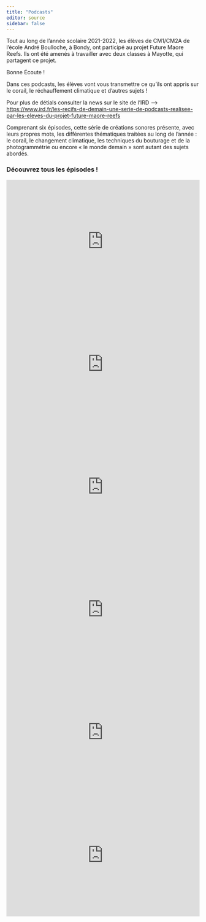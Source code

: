 ```yaml
---
title: "Podcasts"
editor: source
sidebar: false
---
```


Tout au long de l'année scolaire 2021-2022, les élèves de CM1/CM2A de l'école André Boulloche, à Bondy, ont participé au projet Future Maore Reefs. Ils ont été amenés à travailler avec deux classes à Mayotte, qui partagent ce projet.

::: {.card .text-white .bg-info .mb-3}
::: card-body
::: {.h4 .card-tittle}
Bonne Écoute !
:::

::: card-text
Dans ces podcasts, les élèves vont vous transmettre ce qu'ils ont appris sur le corail, le réchauffement climatique et d'autres sujets !

Pour plus de détials consulter la news sur le site de l'IRD --> [https://www.ird.fr/les-recifs-de-demain-une-serie-de-podcasts-realisee-par-les-eleves-du-projet-future-maore-reefs](https://www.ird.fr/les-recifs-de-demain-une-serie-de-podcasts-realisee-par-les-eleves-du-projet-future-maore-reefs)
:::
:::
:::

Comprenant six épisodes, cette série de créations sonores présente, avec leurs propres mots, les différentes thématiques traitées au long de l'année : le corail, le changement climatique, les techniques du bouturage et de la photogrammétrie ou encore « le monde demain » sont autant des sujets abordés.

<h3>

Découvrez tous les épisodes !

</h3>

```{=html}
<script src="https://podcloud.fr/player-embed/helper.js"></script>
```
<iframe allow="accelerometer; autoplay; encrypted-media; gyroscope; picture-in-picture; fullscreen" frameborder="0" height="320" src="https://podcloud.fr/podcast/lecorailandreboulloche/episode/episode-1-le-corail/player" width="100%">

</iframe>

```{=html}
<script src="https://podcloud.fr/player-embed/helper.js"></script>
```
<iframe allow="accelerometer; autoplay; encrypted-media; gyroscope; picture-in-picture; fullscreen" frameborder="0" height="320" src="https://podcloud.fr/podcast/lecorailandreboulloche/episode/episode-2-le-bouturage/player" width="100%">

</iframe>

```{=html}
<script src="https://podcloud.fr/player-embed/helper.js"></script>
```
<iframe allow="accelerometer; autoplay; encrypted-media; gyroscope; picture-in-picture; fullscreen" frameborder="0" height="320" src="https://podcloud.fr/podcast/lecorailandreboulloche/episode/episode-3-la-photogrammetrie/player" width="100%">

</iframe>

```{=html}
<script src="https://podcloud.fr/player-embed/helper.js"></script>
```
<iframe allow="accelerometer; autoplay; encrypted-media; gyroscope; picture-in-picture; fullscreen" frameborder="0" height="320" src="https://podcloud.fr/podcast/lecorailandreboulloche/episode/episode-4-le-rechauffement-climatique/player" width="100%">

</iframe>

```{=html}
<script src="https://podcloud.fr/player-embed/helper.js"></script>
```
<iframe allow="accelerometer; autoplay; encrypted-media; gyroscope; picture-in-picture; fullscreen" frameborder="0" height="320" src="https://podcloud.fr/podcast/lecorailandreboulloche/episode/episode-5-visite-de-laquarium/player" width="100%">

</iframe>

```{=html}
<script src="https://podcloud.fr/player-embed/helper.js"></script>
```
<iframe allow="accelerometer; autoplay; encrypted-media; gyroscope; picture-in-picture; fullscreen" frameborder="0" height="320" src="https://podcloud.fr/podcast/lecorailandreboulloche/episode/episode-6-le-monde-de-demain/player" width="100%">

</iframe>

</h3>